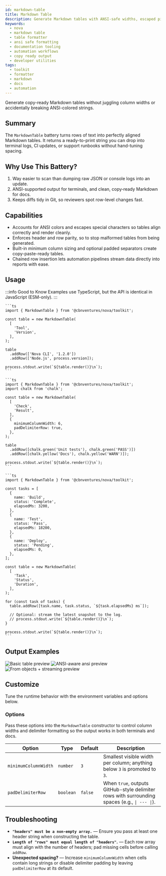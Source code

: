 ```yaml
---
id: markdown-table
title: Markdown Table
description: Generate Markdown tables with ANSI-safe widths, escaped pipes, and copy-ready output for docs, logs, and bug reports.
keywords:
  - nova
  - markdown table
  - table formatter
  - ansi safe formatting
  - documentation tooling
  - automation workflows
  - copy ready output
  - developer utilities
tags:
  - toolkit
  - formatter
  - markdown
  - docs
  - automation
---
```




Generate copy-ready Markdown tables without juggling column widths or accidentally breaking ANSI-colored strings.

## Summary

The `MarkdownTable` battery turns rows of text into perfectly aligned Markdown tables. It returns a ready-to-print string you can drop into terminal logs, CI updates, or support runbooks without hand-tuning spacing.

## Why Use This Battery?

1. Way easier to scan than dumping raw JSON or console logs into an update.
2. ANSI-supported output for terminals, and clean, copy‑ready Markdown for docs.
3. Keeps diffs tidy in Git, so reviewers spot row-level changes fast.

## Capabilities

- Accounts for ANSI colors and escapes special characters so tables align correctly and render cleanly.
- Enforces header and row parity, so to stop malformed tables from being generated.
- Built-in minimum column sizing and optional padded separators create copy-paste-ready tables.
- Chained row insertion lets automation pipelines stream data directly into reports with ease.

## Usage

:::info Good to Know
Examples use TypeScript, but the API is identical in JavaScript (ESM-only).
:::

<Tabs groupId="markdown-table-usage">
  <TabItem value="basic" label="Basic table" default>

    ```ts
    import { MarkdownTable } from '@cbnventures/nova/toolkit';

    const table = new MarkdownTable(
      [
        'Tool',
        'Version',
      ],
    );

    table
      .addRow(['Nova CLI', '1.2.0'])
      .addRow(['Node.js', process.version]);

    process.stdout.write(`${table.render()}\n`);
    ```

  </TabItem>
  <TabItem value="ansi" label="ANSI-aware">

    ```ts
    import { MarkdownTable } from '@cbnventures/nova/toolkit';
    import chalk from 'chalk';

    const table = new MarkdownTable(
      [
        'Check',
        'Result',
      ],
      {
        minimumColumnWidth: 6,
        padDelimiterRow: true,
      },
    );

    table
      .addRow([chalk.green('Unit tests'), chalk.green('PASS')])
      .addRow([chalk.yellow('Docs'), chalk.yellow('WARN')]);

    process.stdout.write(`${table.render()}\n`);
    ```

  </TabItem>
  <TabItem value="objects" label="From objects + streaming">

    ```ts
    import { MarkdownTable } from '@cbnventures/nova/toolkit';

    const tasks = [
      {
        name: 'Build',
        status: 'Complete',
        elapsedMs: 3200,
      },
      {
        name: 'Test',
        status: 'Pass',
        elapsedMs: 18200,
      },
      {
        name: 'Deploy',
        status: 'Pending',
        elapsedMs: 0,
      },
    ];

    const table = new MarkdownTable(
      [
        'Task',
        'Status',
        'Duration',
      ],
    );

    for (const task of tasks) {
      table.addRow([task.name, task.status, `${task.elapsedMs} ms`]);

      // Optional: stream the latest snapshot to the log.
      // process.stdout.write(`${table.render()}\n`);
    }

    process.stdout.write(`${table.render()}\n`);
    ```

  </TabItem>
</Tabs>

## Output Examples

<Tabs groupId="markdown-table-examples">
  <TabItem value="basic" label="Basic table" default>
    <img
      src={markdownTableBasic}
      alt="Basic table preview"
      width={682}
      height={389}
      style={{
        maxWidth: '100%',
        height: 'auto',
      }}
    />
  </TabItem>
  <TabItem value="ansi" label="ANSI-aware">
    <img
      src={markdownTableAnsi}
      alt="ANSI-aware ansi preview"
      width={682}
      height={389}
      style={{
        maxWidth: '100%',
        height: 'auto',
      }}
    />
  </TabItem>
  <TabItem value="objects" label="From objects + streaming">
    <img
      src={markdownTableObjects}
      alt="From objects + streaming preview"
      width={682}
      height={389}
      style={{
        maxWidth: '100%',
        height: 'auto',
      }}
    />
  </TabItem>
</Tabs>

## Customize

Tune the runtime behavior with the environment variables and options below.

### Options

Pass these options into the `MarkdownTable` constructor to control column widths and delimiter formatting so the output works in both terminals and docs.

| Option               | Type      | Default | Description                                                                                   |
|----------------------|-----------|---------|-----------------------------------------------------------------------------------------------|
| `minimumColumnWidth` | `number`  | `3`     | Smallest visible width per column; anything below `3` is promoted to `3`.                     |
| `padDelimiterRow`    | `boolean` | `false` | When `true`, outputs GitHub-style delimiter rows with surrounding spaces (e.g., `\| --- \|`). |

## Troubleshooting

- **`"headers" must be a non-empty array.`** — Ensure you pass at least one header string when constructing the table.
- **`Length of "rows" must equal length of "headers"`.** — Each row array must align with the number of headers; pad missing cells before calling `addRow`.
- **Unexpected spacing?** — Increase `minimumColumnWidth` when cells contain long strings or disable delimiter padding by leaving `padDelimiterRow` at its default.
